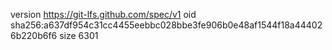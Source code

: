 version https://git-lfs.github.com/spec/v1
oid sha256:a637df954c31cc4455eebbc028bbe3fe906b0e48af1544f18a444026b220b6f6
size 6301
